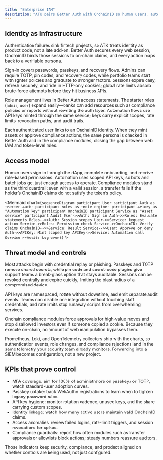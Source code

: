 ```yaml
---
title: "Enterprise IAM"
description: "ATK pairs Better Auth with OnchainID so human users, automation, and smart contracts share the same enforcement points."
---
```


## Identity as infrastructure

Authentication failures sink fintech projects, so ATK treats identity as product code, not a late add-on. Better Auth secures every web session, OnchainID binds those sessions to on-chain claims, and every action maps back to a verifiable persona.

Sign-in covers passwords, passkeys, and recovery flows. Admins can require TOTP, pin codes, and recovery codes, while portfolio teams start with lighter policies and graduate to stronger factors. Sessions expire daily, refresh securely, and ride in HTTP-only cookies; global rate limits absorb brute-force attempts before they hit business APIs.

Role management lives in Better Auth access statements. The starter roles (`admin`, `user`) expand easily—banks can add resources such as compliance policies or reports without rewriting the auth layer. Automation flows use API keys minted through the same service; keys carry explicit scopes, rate limits, revocation paths, and audit trails.

Each authenticated user links to an OnchainID identity. When they mint assets or approve compliance actions, the same persona is checked in Better Auth and in the compliance modules, closing the gap between web IAM and token-level rules.

## Access model

Human users sign in through the dApp, complete onboarding, and receive role-based permissions. Automation uses scoped API keys, so bots and batch jobs get just enough access to operate. Compliance modules stand as the third guardrail: even with a valid session, a transfer fails if the holder’s OnchainID claims do not satisfy the token’s policy.

<Mermaid
  chart={`
sequenceDiagram
  participant User
  participant Auth as "Better Auth"
  participant Roles as "Role engine"
  participant APIKey as "Automation key"
  participant OnchainID
  participant Service as "Asset service"
  participant Audit
  User->>Auth: Sign in
  Auth->>Roles: Evaluate statements
  Roles-->>Auth: Session scopes
  User->>Service: Request action
  Service->>Roles: Permission check
  Service->>OnchainID: Verify claims
  OnchainID-->>Service: Result
  Service-->>User: Approve or deny
  Auth->>APIKey: Mint scoped key
  APIKey->>Service: Automation call
  Service->>Audit: Log event
`}
/>

## Threat model and controls

Most attacks begin with credential replay or phishing. Passkeys and TOTP remove shared secrets, while pin code and secret-code plugins give support teams a break-glass option that stays auditable. Sessions can be revoked centrally and expire quickly, limiting the blast radius of a compromised device.

API keys are namespaced, rotate without downtime, and emit separate audit events. Teams can disable one integration without touching staff credentials, and rate limits stop runaway scripts from overwhelming services.

Onchain compliance modules force approvals for high-value moves and stop disallowed investors even if someone copied a cookie. Because they execute on-chain, no amount of web manipulation bypasses them.

Prometheus, Loki, and OpenTelemetry collectors ship with the charts, so authentication events, role changes, and compliance rejections land in the same telemetry your security team already monitors. Forwarding into a SIEM becomes configuration, not a new project.

## KPIs that prove control

- MFA coverage: aim for 100% of administrators on passkeys or TOTP; watch standard-user adoption curves.
- Passkey uptake: track WebAuthn registrations to learn when to tighten legacy password rules.
- API key hygiene: monitor rotation cadence, unused keys, and the share carrying custom scopes.
- Identity linkage: watch how many active users maintain valid OnchainID claims.
- Access anomalies: review failed logins, rate-limit triggers, and session revocations for spikes.
- Compliance guardrails: report how often modules such as transfer approvals or allowlists block actions; steady numbers reassure auditors.

Those indicators keep security, compliance, and product aligned on whether controls are being used, not just configured.
